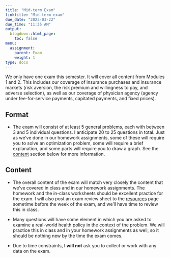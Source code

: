```yaml
---
title: "Mid-term Exam"
linktitle: "Mid-term exam"
due_date: "2023-03-22"
due_time: "11:35 AM"
output:
  blogdown::html_page:
    toc: false
menu:
  assignment:
    parent: Exam
    weight: 1
type: docs
---
```


We only have one exam this semester. It will cover all content from Modules 1 and 2. This includes our coverage of insurance purchases and insurance markets (risk aversion, the risk premium and willingness to pay, and adverse selection), as well as our coverage of physician agency (agency under fee-for-service payments, capitated payments, and fixed prices). 

## Format
- The exam will consist of at least 5 general problems, each with between 3 and 5 individual questions. I anticipate 20 to 25 questions in total. Just as we've done in our homework assignments, some of these will require you to solve an optimization problem, some will require a brief explanation, and some parts will require you to draw a graph. See the [content](#content) section below for more information.

## Content {#content}
- The overall content of the exam will match very closely the content that we've covered in class and in our homework assignments. The homework and the in-class worksheets should be excellent practice for the exam. I will also post an exam review sheet to the [resources](/resource/) page sometime before the week of the exam, and we'll have time to review this in class.

- Many questions will have some element in which you are asked to examine a real-world health policy in the context of the problem. We will practice this in class and in your homework assignments as well, so it should be nothing new by the time the exam comes.

- Due to time constraints, I **will not** ask you to collect or work with any data on the exam.
